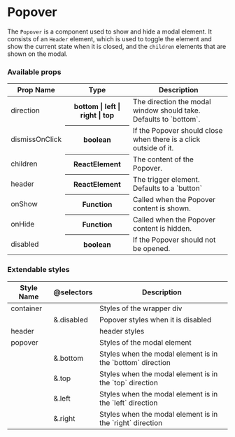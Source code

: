 
<Meta title="Components | Popover" />

# Popover

The `Popover` is a component used to show and hide a modal element. It consists of an `Header` element,
which is used to toggle the element and show the current state when it is closed, and the `children` elements that are shown on the modal.

<Preview>
  <Story name="Popover">
    <PopoverStory />
  </Story>
</Preview>

### Available props

<table width="100%">
  <thead>
    <tr>
      <th>Prop Name</th>
      <th>Type</th>
      <th>Description</th>
    </tr>
  </thead>
  <tbody>
    <tr>
      <td>direction</td>
      <th>bottom | left | right | top</th>
      <td>The direction the modal window should take. Defaults to `bottom`.</td>
    </tr>
    <tr>
      <td>dismissOnClick</td>
      <th>boolean</th>
      <td>If the Popover should close when there is a click outside of it.</td>
    </tr>
    <tr>
      <td>children</td>
      <th>ReactElement</th>
      <td>The content of the Popover.</td>
    </tr>
    <tr>
      <td>header</td>
      <th>ReactElement</th>
      <td>The trigger element. Defaults to a `button`</td>
    </tr>
    <tr>
      <td>onShow</td>
      <th>Function</th>
      <td>Called when the Popover content is shown.</td>
    </tr>
    <tr>
      <td>onHide</td>
      <th>Function</th>
      <td>Called when the Popover content is hidden.</td>
    </tr>
    <tr>
      <td>disabled</td>
      <th>boolean</th>
      <td>If the Popover should not be opened.</td>
    </tr>
  </tbody>
</table>

### Extendable styles

<table width="100%">
  <thead>
    <tr>
      <th>Style Name</th>
      <th>@selectors</th>
      <th>Description</th>
    </tr>
  </thead>
  <tbody>
    <tr>
      <td>container</td>
      <td></td>
      <td>Styles of the wrapper div</td>
    </tr>
    <tr>
      <td></td>
      <td>&.disabled</td>
      <td>Popover styles when it is disabled</td>
    </tr>
    <tr>
      <td>header</td>
      <td></td>
      <td>header styles</td>
    </tr>
    <tr>
      <td>popover</td>
      <td></td>
      <td>Styles of the modal element</td>
    </tr>
    <tr>
      <td></td>
      <td>&.bottom</td>
      <td>Styles when the modal element is in the `bottom` direction</td>
    </tr>
    <tr>
      <td></td>
      <td>&.top</td>
      <td>Styles when the modal element is in the `top` direction</td>
    </tr>
    <tr>
      <td></td>
      <td>&.left</td>
      <td>Styles when the modal element is in the `left` direction</td>
    </tr>
    <tr>
      <td></td>
      <td>&.right</td>
      <td>Styles when the modal element is in the `right` direction</td>
    </tr>
  </tbody>
</table>
